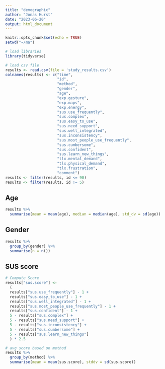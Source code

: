 ```yaml
---
title: "demographic"
author: "Jonas Hurst"
date: "2023-06-20"
output: html_document
---
```


```r
knitr::opts_chunk$set(echo = TRUE)
setwd("~/ma")
```


```r
# load libraries
library(tidyverse)
```

```r
# load csv file
results <- read.csv(file = 'study_results.csv')
colnames(results) <- c("time",
                       "id",
                       "method",
                       "gender",
                       "age",
                       "exp.gesture",
                       "exp.maps",
                       "exp.energy",
                       "sus.use_frequently",
                       "sus.complex",
                       "sus.easy_to_use",
                       "sus.need_support",
                       "sus.well_integrated",
                       "sus.inconsistency",
                       "sus.most_people_use_frequently",
                       "sus.cumbersome",
                       "sus.confident",
                       "sus.learn_new_things",
                       "tlx.mental_demand",
                       "tlx.physical_demand",
                       "tlx.frustration",
                       "comment")
results <- filter(results, id <= 90)
results <- filter(results, id != 5)
```


## Age
```r
results %>%
  summarise(mean = mean(age), median = median(age), std_dv = sd(age))
```

## Gender
```r
results %>%
  group_by(gender) %>%
  summarise(n = n())
```

## SUS score
```r
# Compute Score
results["sus.score"] <-
  (
  results["sus.use_frequently"] - 1 +
  results["sus.easy_to_use"] - 1 + 
  results["sus.well_integrated"] - 1 +
  results["sus.most_people_use_frequently"] - 1 + 
  results["sus.confident"] - 1 +
  5 - results["sus.complex"] +
  5 - results["sus.need_support"] +
  5 - results["sus.inconsistency"] +
  5 - results["sus.cumbersome"] +
  5 - results["sus.learn_new_things"]
  ) * 2.5

# avg score based on method
results %>%
  group_by(method) %>%
  summarise(mean = mean(sus.score), stddv = sd(sus.score))
```
